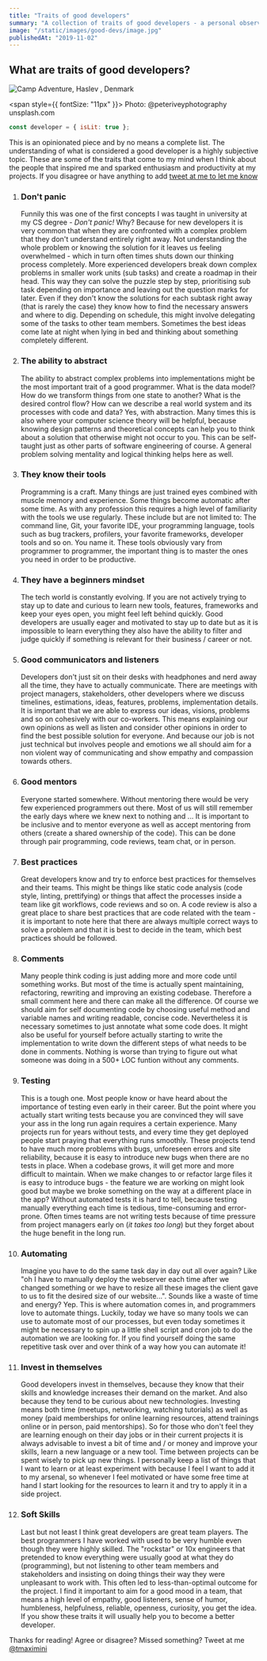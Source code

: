 ```yaml
---
title: "Traits of good developers"
summary: "A collection of traits of good developers - a personal observation"
image: "/static/images/good-devs/image.jpg"
publishedAt: "2019-11-02"
---
```


## What are traits of good developers?

![Camp Adventure, Haslev , Denmark](/static/images/good-devs/image.jpg "@peteriveyphotography unsplash.com")

<span style={{ fontSize: "11px" }}>
  Photo: @peteriveyphotography unsplash.com
</span>

```js
const developer = { isLit: true };
```

This is an opinionated piece and by no means a complete list. The understanding of what is considered a good developer is a highly subjective topic. These are some of the traits that come to my mind when I think about the people that inspired me and sparked enthusiasm and productivity at my projects. If you disagree or have anything to add [tweet at me to let me know](https://twitter.com/tmaximini)

1. ### Don't panic

   Funnily this was one of the first concepts I was taught in university at my CS degree - _Don't panic!_ Why? Because for new developers it is very common that when they are confronted with a complex problem that they don't understand entirely right away. Not understanding the whole problem or knowing the solution for it leaves us feeling overwhelmed - which in turn often times shuts down our thinking process completely.
   More experienced developers break down complex problems in smaller work units (sub tasks) and create a roadmap in their head. This way they can solve the puzzle step by step, prioritising sub task depending on importance and leaving out the question marks for later. Even if they don't know the solutions for each subtask right away (that is rarely the case) they know how to find the necessary answers and where to dig.
   Depending on schedule, this might involve delegating some of the tasks to other team members. Sometimes the best ideas come late at night when lying in bed and thinking about something completely different.

2. ### The ability to abstract

   The ability to abstract complex problems into implementations might be the most important trait of a good programmer. What is the data model? How do we transform things from one state to another? What is the desired control flow? How can we describe a real world system and its processes with code and data? Yes, with abstraction. Many times this is also where your computer science theory will be helpful, because knowing design patterns and theoretical concepts can help you to think about a solution that otherwise might not occur to you. This can be self-taught just as other parts of software engineering of course. A general problem solving mentality and logical thinking helps here as well.

3. ### They know their tools

   Programming is a craft. Many things are just trained eyes combined with muscle memory and experience. Some things become automatic after some time. As with any profession this requires a high level of familiarity with the tools we use regularly. These include but are not limited to: The command line, Git, your favorite IDE, your programming language, tools such as bug trackers, profilers, your favorite frameworks, developer tools and so on.
   You name it. These tools obviously vary from programmer to programmer, the important thing is to master the ones you need in order to be productive.

4. ### They have a beginners mindset

   The tech world is constantly evolving. If you are not actively trying to stay up to date and curious to learn new tools, features, frameworks and keep your eyes open, you might feel left behind quickly. Good developers are usually eager and motivated to stay up to date but as it is impossible to learn everything they also have the ability to filter and judge quickly if something is relevant for their business / career or not.

5. ### Good communicators and listeners

   Developers don't just sit on their desks with headphones and nerd away all the time, they have to actually communicate. There are meetings with project managers, stakeholders, other developers where we discuss timelines, estimations, ideas, features, problems, implementation details. It is important that we are able to express our ideas, visions, problems and so on cohesively with our co-workers. This means explaining our own opinions as well as listen and consider other opinions in order to find the best possible solution for everyone. And because our job is not just technical but involves people and emotions we all should aim for a non violent way of communicating and show empathy and compassion towards others.

6. ### Good mentors

   Everyone started somewhere. Without mentoring there would be very few experienced programmers out there. Most of us will still remember the early days where we knew next to nothing and ...
   It is important to be inclusive and to mentor everyone as well as accept mentoring from others (create a shared ownership of the code).
   This can be done through pair programming, code reviews, team chat, or in person.

7. ### Best practices

   Great developers know and try to enforce best practices for themselves and their teams. This might be things like static code analysis (code style, linting, prettifying) or things that affect the processes inside a team like git workflows, code reviews and so on.
   A code review is also a great place to share best practices that are code related with the team - it is important to note here that there are always multiple correct ways to solve a problem and that it is best to decide in the team, which best practices should be followed.

8. ### Comments

   Many people think coding is just adding more and more code until something works. But most of the time is actually spent maintaining, refactoring, rewriting and improving an existing codebase. Therefore a small comment here and there can make all the difference. Of course we should aim for self documenting code by choosing useful method and variable names and writing readable, concise code. Nevertheless it is necessary sometimes to just annotate what some code does. It might also be useful for yourself before actually starting to write the implementation to write down the different steps of what needs to be done in comments. Nothing is worse than trying to figure out what someone was doing in a 500+ LOC funtion without any comments.

9. ### Testing

   This is a tough one. Most people know or have heard about the importance of testing even early in their career. But the point where you actually start writing tests because you are convinced they will save your ass in the long run again requires a certain experience. Many projects run for years without tests, and every time they get deployed people start praying that everything runs smoothly. These projects tend to have much more problems with bugs, unforeseen errors and site reliability, because it is easy to introduce new bugs when there are no tests in place. When a codebase grows, it will get more and more difficult to maintain. When we make changes to or refactor large files it is easy to introduce bugs - the feature we are working on might look good but maybe we broke something on the way at a different place in the app? Without automated tests it is hard to tell, because testing manually everything each time is tedious, time-consuming and error-prone. Often times teams are not writing tests because of time pressure from project managers early on (_it takes too long_) but they forget about the huge benefit in the long run.

10. ### Automating

    Imagine you have to do the same task day in day out all over again? Like "oh I have to manually deploy the webserver each time after we changed something or we have to resize all these images the client gave to us to fit the desired size of our website...".
    Sounds like a waste of time and energy? Yep. This is where automation comes in, and programmers love to automate things. Luckily, today we have so many tools we can use to automate most of our processes, but even today sometimes it might be necessary to spin up a little shell script and cron job to do the automation we are looking for. If you find yourself doing the same repetitive task over and over think of a way how you can automate it!

11. ### Invest in themselves

    Good developers invest in themselves, because they know that their skills and knowledge increases their demand on the market. And also because they tend to be curious about new technologies. Investing means both time (meetups, networking, watching tutorials) as well as money (paid memberships for online learning resources, attend trainings online or in person, paid mentorships). So for those who don't feel they are learning enough on their day jobs or in their current projects it is always advisable to invest a bit of time and / or money and improve your skills, learn a new language or a new tool. Time between projects can be spent wisely to pick up new things. I personally keep a list of things that I want to learn or at least experiment with because I feel I want to add it to my arsenal, so whenever I feel motivated or have some free time at hand I start looking for the resources to learn it and try to apply it in a side project.

12. ### Soft Skills
    Last but not least I think great developers are great team players. The best programmers I have worked with used to be very humble even though they were highly skilled. The "rockstar" or 10x engineers that pretended to know everything were usually good at what they do (programming), but not listening to other team members and stakeholders and insisting on doing things their way they were unpleasant to work with. This often led to less-than-optimal outcome for the project. I find it important to aim for a good mood in a team, that means a high level of empathy, good listeners, sense of humor, humbleness, helpfulness, reliable, openness, curiosity, you get the idea. If you show these traits it will usually help you to become a better developer.

Thanks for reading! Agree or disagree? Missed something? Tweet at me <a href="http://twitter.com/@tmaximini">@tmaximini</a>
